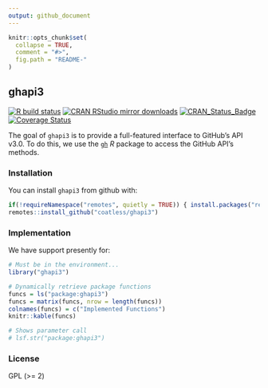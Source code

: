 ```yaml
---
output: github_document
---
```


<!-- README.md is generated from README.Rmd. Please edit that file -->

```r
knitr::opts_chunk$set(
  collapse = TRUE,
  comment = "#>",
  fig.path = "README-"
)
```

## ghapi3

<!-- badges: start -->
[![R build
status](https://github.com/coatless/ghapi3/workflows/R-CMD-check/badge.svg)](https://github.com/coatless/ghapi3/actions)
[![CRAN RStudio mirror downloads](http://cranlogs.r-pkg.org/badges/ghapi3)](http://www.r-pkg.org/pkg/ghapi3)
[![CRAN\_Status\_Badge](http://www.r-pkg.org/badges/version/ghapi3)](https://cran.r-project.org/package=ghapi3)
[![Coverage Status](https://img.shields.io/codecov/c/github/coatless/ghapi3/master.svg)](https://codecov.io/github/coatless/ghapi3?branch=master)
<!-- badges: end -->

The goal of `ghapi3` is to provide a full-featured interface to GitHub's API v3.0.
To do this, we use the [`gh`](https://github.com/r-lib/gh) _R_ package to 
access the GitHub API's methods.

### Installation

You can install `ghapi3` from github with:

```r
if(!requireNamespace("remotes", quietly = TRUE)) { install.packages("remotes") }
remotes::install_github("coatless/ghapi3")
```

### Implementation

We have support presently for:

```r
# Must be in the environment... 
library("ghapi3")

# Dynamically retrieve package functions
funcs = ls("package:ghapi3")
funcs = matrix(funcs, nrow = length(funcs))
colnames(funcs) = c("Implemented Functions")
knitr::kable(funcs)

# Shows parameter call
# lsf.str("package:ghapi3")
```


### License

GPL (>= 2)
